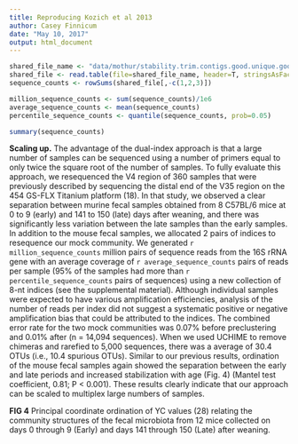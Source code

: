 ```yaml
---
title: Reproducing Kozich et al 2013
author: Casey Finnicum
date: "May 10, 2017"
output: html_document
---
```


```r
shared_file_name <- "data/mothur/stability.trim.contigs.good.unique.good.filter.unique.precluster.pick.pick.pick.opti_mcc.shared"
shared_file <- read.table(file=shared_file_name, header=T, stringsAsFactors=F)
sequence_counts <- rowSums(shared_file[,-c(1,2,3)])

million_sequence_counts <- sum(sequence_counts)/1e6
average_sequence_counts <- mean(sequence_counts)
percentile_sequence_counts <- quantile(sequence_counts, prob=0.05)

```


```r
summary(sequence_counts)

```


**Scaling up.** The advantage of the dual-index approach is that a large
number of samples can be sequenced using a number of primers equal to only
twice the square root of the number of samples. To fully evaluate this
approach, we resequenced the V4 region of 360 samples that were previously
described by sequencing the distal end of the V35 region on the 454 GS-FLX
Titanium platform (18). In that study, we observed a clear separation
between murine fecal samples obtained from 8 C57BL/6 mice at 0 to 9 (early)
and 141 to 150 (late) days after weaning, and there was significantly less
variation between the late samples than the early samples. In addition to
the mouse fecal samples, we allocated 2 pairs of indices to resequence our
mock community. We generated `r million_sequence_counts` million pairs of sequence reads from the
16S rRNA gene with an average coverage of `r average_sequence_counts` pairs of reads per sample
(95% of the samples had more than `r percentile_sequence_counts` pairs of sequences) using a new
collection of 8-nt indices (see the supplemental material). Although
individual samples were expected to have various amplification efficiencies,
analysis of the number of reads per index did not suggest a systematic
positive or negative amplification bias that could be attributed to the
indices. The combined error rate for the two mock communities was 0.07%
before preclustering and 0.01% after (n = 14,094 sequences). When we used
UCHIME to remove chimeras and rarefied to 5,000 sequences, there was a
average of 30.4 OTUs (i.e., 10.4 spurious OTUs). Similar to our previous
results, ordination of the mouse fecal samples again showed the separation
between the early and late periods and increased stabilization with age
(Fig. 4) (Mantel test coefficient, 0.81; P < 0.001). These results clearly
indicate that our approach can be scaled to multiplex large numbers of
samples.

**FIG 4** Principal coordinate ordination of YC values (28) relating the
community structures of the fecal microbiota from 12 mice collected on days
0 through 9 (Early) and days 141 through 150 (Late) after weaning.
